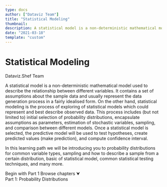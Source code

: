 ```yaml
---
type: docs
author: ["Dataviz Team"]
title: "Statistical Modeling"
thumbnail: 
description: A statistical model is a non-deterministic mathematical model used to describe the relationship between different variables. It contains a set of assumptions about the sample data and usually represent the data generation process in a fairly idealised form. On the other hand, statistical modeling is the process of exploring of statistical models which could represent and best describe observed data.  
date: "2021-03-18"
template: "custom"
---  
```

  

<div className="py-24 flex justify-center items-center text-center w-full" style={{minHeight: '450px'}}>
  <div className="max-w-6xl mx-auto">
    <h1 className="font-extrabold text-5xl lg:text-6xl">Statistical Modeling</h1>
    <p className="text-lg text-gray-700 mt-5">Dataviz.Shef Team</p>
  </div>
</div>

<div className="mx-auto max-w-3xl px-3 md:px-0">
  <p>
    <span className="text-5xl">A</span> statistical model is a non-deterministic mathematical model used to describe the relationship between different variables. It contains a set of assumptions about the sample data and usually represent the data generation process in a fairly idealised form. On the other hand, statistical modeling is the process of exploring of statistical models which could represent and best describe observed data. This process includes (but not limited to) initial selection of probability distributions, encapsulate assumptions as parameters, estimation of stochastic variables, sampling, and comparison between different models. Once a statistical model is selected, the predictive model will be used to test hypotheses, create predicted values (make prediction), and compute confidence interval.
  </p>
</div>

<div className="my-16"> 
  <div className="max-w-3xl mx-auto bg-shefPurple p-5 md:p-8 rounded-md">
    <p className="mt-0 mb-10 text-white">
      In this learning path we will be introducing you to probability distributions for common variable types, sampling and how to describe a sample from a certain distribution, basic of statistical model, common statistical testing techniques, and many more.
    </p>
    <div className="flex flex-wrap w-full space-x-3">
      <a noEffect className="inline-block py-2 px-3 bg-shefBlue hover:bg-blue-900 text-white cursor-pointer rounded-sm font-semibold transition duration-300">Begin with Part 1</a>
      <a noEffect className="inline-block py-2 px-3 bg-shefYellow hover:bg-yellow-400 text-black cursor-pointer rounded-sm font-semibold transition duration-300">Browse chapters &#11167;</a>
    </div>
  </div>
</div>

<div className="mx-auto max-w-3xl px-3 md:px-0 flex flex-wrap mt-16">
  <div className="w-full md:w-1/3 xl:w-1/4 rounded-md p-3 md:p-5 shadow-md">
    Part 1: Probability Distributions
  </div>
</div>






